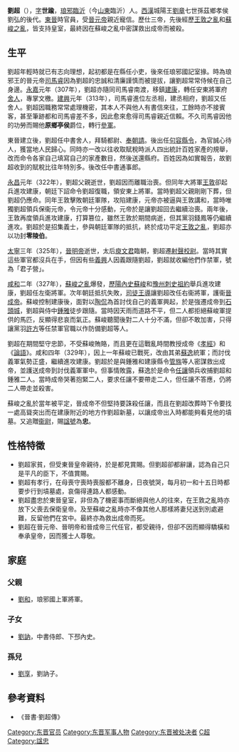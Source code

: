 {{Otheruses|刘超}}
'''劉超'''（{{bd|3世纪|？|329年||catIdx=L}}），[[表字|字]]'''世踰'''，[[琅邪|琅邪]][[臨沂|臨沂]]（今[[山東|山東]]臨沂）人。[[西漢|西漢]]城陽王[[刘章_(城阳王)|劉章]]七世孫茲鄉孝侯劉弘的後代。[[東晉|東晉]]時官員，受[[晉元帝|晉元帝]]親近寵信。歷仕三帝，先後經歷[[王敦之亂|王敦之亂]]和[[蘇峻之亂|蘇峻之亂]]，皆支持皇室，最終因在蘇峻之亂中密謀救出成帝而被殺。

== 生平 ==
劉超年輕時就已有志向理想，起初都是在縣任小吏，後來任琅邪國記室掾。時為琅邪王的晉元帝[[司馬睿|司馬睿]]因為劉超的忠誠和清廉謹慎而被提拔，讓劉超常常侍候在自己身邊。[[永嘉_(西晋)|永嘉]]元年（307年），劉超亦隨同司馬睿南渡，移鎮[[建康|建康]]，轉任安東將軍府[[舍人|舍人]]，專掌文檄。[[建興_(晉)|建興]]元年（313年），司馬睿進位左丞相，建丞相府，劉超又任舍人。劉超因職務常常處理機密，其本人不與他人有書信來往，工餘時亦不接賓客，甚至筆跡都和司馬睿差不多，因此愈來愈得司馬睿親近信賴。不久司馬睿因他的功勞而賜他'''原鄉亭侯'''爵位，轉行[[參軍|參軍]]。

東晉建立後，劉超任中書舍人，拜騎都尉、[[奉朝請|奉朝請]]。後出任[[句容|句容]][[縣令|縣令]]，為官誠心待人，獲當地人民歸心。同時亦一改以往收取賦稅時派人四出統計百姓家產的規舉，改而命令各家自己填寫自己的家產數目，然後送還縣府。百姓因為如實報告，故劉超收到的賦稅比往年特別多。後改任中書通事郎。

[[永昌_(东晋)|永昌]]元年（322年），劉超父親逝世，劉超因而離職治喪。但同年大將軍[[王敦|王敦]]卻起兵進攻建康，朝廷下詔命令劉超復職，領安東上將軍。當時劉超父親剛剛下葬，但劉超仍應命。同年王敦擊敗朝廷軍隊，攻陷建康，元帝亦被逼與王敦講和，當時唯獨劉超領兵保衞元帝，令元帝十分感動，元帝於是讓劉超回去繼續治喪。兩年後，王敦再度領兵進攻建康，打算篡位，雖然王敦於期間病逝，但其黨羽錢鳳等仍繼續進攻。劉超於是招集義士，參與朝廷軍隊的抵抗，終於成功平定[[王敦之亂|王敦之亂]]，劉超亦以功封'''零陵伯'''。

[[太寧_(東晉)|太寧]]三年（325年），[[晉明帝|晉明帝]]逝世，太后[[庾文君|庾文君]]臨朝，劉超遷[[射聲校尉|射聲校尉]]。當時其實這些軍官都沒兵在手，但因有些[[義興|義興]]人因義跟隨劉超，劉超就收編他們作禁軍，號為「君子營」。

[[咸和_(東晉)|咸和]]二年（327年），[[蘇峻之亂|蘇峻之亂]]爆發，[[歷陽|歷陽]][[內史|內史]][[蘇峻|蘇峻]]和[[豫州|豫州]][[刺史|刺史]][[祖約|祖約]]舉兵進攻建康，劉超任左衛將軍。次年朝廷抵抗失敗，[[司徒|司徒]][[王導|王導]]讓劉超改任右衞將軍，護衞[[晉成帝|晉成帝]]。蘇峻控制建康後，面對以[[陶侃|陶侃]]為首討伐自己的義軍興起，於是強遷成帝到[[石頭城|石頭城]]，劉超與侍中[[鍾雅|鍾雅]]徒步跟隨。當時因天雨而道路不平，但二人都拒絕蘇峻軍提供的馬匹，反顯得悲哀而氣正。蘇峻聽聞後對二人十分不滿，但卻不敢加害，只得讓黨羽[[許方|許方]]等任禁軍官職以作防備劉超等人。

劉超在期間堅守忠節，不受蘇峻賄賂，而且更在這戰亂時間教授成帝《[[孝經|孝經]]》和《[[論語|論語]]》。咸和四年（329年），因上一年蘇峻已戰死，改由其弟[[蘇逸|蘇逸]]統軍；而討伐義軍氣勢正盛，繼續進攻建康。劉超於是與鍾雅和建康縣令[[管旆|管旆]]等人密謀救出成帝，並護送成帝到討伐義軍軍中。但事情敗露，蘇逸於是命令[[任讓|任讓]]領兵收捕劉超和鍾雅二人。當時成帝哭著抱緊二人，要求任讓不要帶走二人，但任讓不答應，仍將二人帶走並殺害。

蘇峻之亂於當年被平定，晉成帝不但堅持要誅殺任讓，而且在劉超改葬時下令要找一處高聳突出而在建康附近的地方作劉超新墓，以讓成帝出入時都能夠看見他的墳墓。又追贈[[衞尉|衞尉]]，賜[[諡號|諡號]]為'''忠'''。

== 性格特徵 ==
*劉超家貧，但受東晉皇帝親待，於是都見賞賜。但劉超卻都辭讓，認為自己只是平凡的臣下，不值賞賜。
*劉超有孝行，在母喪守喪時喪服都不離身，日夜號哭，每月初一和十五日時都要步行到墳墓處，哀傷得連路人都感動。
*劉超盡忠於東晉皇室，非但為了機密事而斷絕與他人的往來，在王敦之亂時亦放下父喪去保衛皇帝。及至蘇峻之亂時亦不像其他人那樣將妻兒送到別處避難，反留他們在宮中。最終亦為救出成帝而死。
*劉超在晉元帝、晉明帝和晉成帝三代任官，都受親待，但卻不因而顯得驕橫和奉承皇帝，因而獲士人尊敬。

== 家庭 ==
===父親 ===
*[[劉和_(晉朝)|劉和]]，琅邪國上軍將軍。

=== 子女 ===
*[[劉訥|劉訥]]，中書侍郎、下邳內史。

=== 孫兒 ===
*[[劉享|劉享]]，劉訥子。

== 參考資料 ==
*《晉書·劉超傳》

{{DEFAULTSORT:L}}
[[Category:东晋官员|Category:东晋官员]]
[[Category:东晋军事人物|Category:东晋军事人物]]
[[Category:东晋被处决者|Category:东晋被处决者]]
[[Category:刘姓|C超]]
[[Category:諡忠|Category:諡忠]]